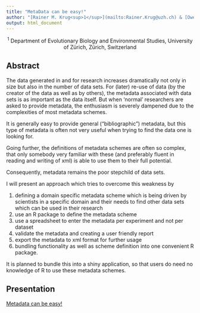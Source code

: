 ```yaml
---
title: "MetaData can be easy!"
author: "[Rainer M. Krug<sup>1</sup>](mailto:Rainer.Krug@uzh.ch) & [Owen L. Petchey<sup>1</sup>](mailto:Owen.Petchey@uzh.ch)"
output: html_document
---
```


<p align="center"><sup>1</sup> Department of Evolutionary Biology and Environmental Studies, University of Zürich, Zürich, Switzerland</p>

## Abstract

The data generated in and for research increases dramatically not only in size but also in the number of data sets. For (later) re-use of data (by the creator of the data as well as by others), the metadata associated with data sets is as important as the data itself. But when ‘normal' researchers are asked to provide metadata, the enthusiasm is severely dampened due to the complexities of most metadata schemes.

It is generally easy to provide general (“bibliographic”) metadata, but this type of metadata is often not very useful when trying to find the data one is looking for.

Going further, the definitions of metadata schemes are often so complex, that only somebody very familiar with these (and preferably fluent in reading and writing of xml) is able to use them to their full potential.

Consequently, metadata remains the poor stepchild of data sets.

I will present an approach which tries to overcome this weakness by

1. defining a domain specific metadata scheme which is being driven by scientists in a specific domain and their needs to find other data sets which can be used in their research
2. use an R package to define the metadata scheme
3. use a spreadsheet to enter the metadata per experiment and not per dataset
4. validate the metadata and creating a user friendly report
5. export the metadata to xml format for further usage
6. bundling functionality as well as scheme definition into one convenient R package.

It is planned to bundle this into a shiny application, so that users do need no knowledge of R to use these metadata schemes.

## Presentation

[Metadata can be easy!](./MetadataCanBeEasy_RMKrug.html)

